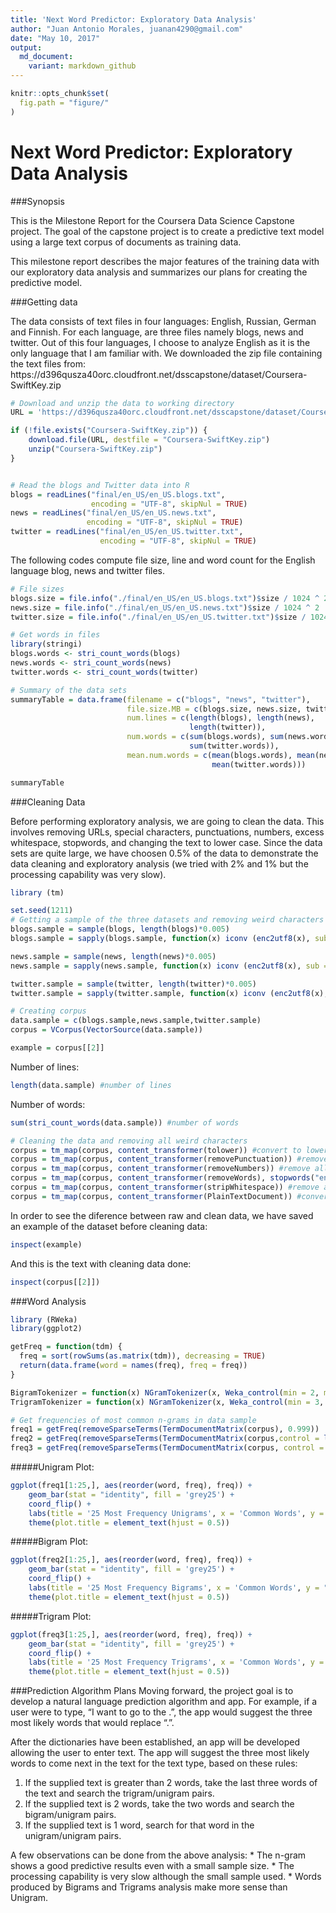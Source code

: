 ```yaml
---
title: 'Next Word Predictor: Exploratory Data Analysis'
author: "Juan Antonio Morales, juanan4290@gmail.com"
date: "May 10, 2017"
output:
  md_document:
    variant: markdown_github
---
```


```r
knitr::opts_chunk$set(
  fig.path = "figure/"
)
```

Next Word Predictor: Exploratory Data Analysis
==============================================

###Synopsis

This is the Milestone Report for the Coursera Data Science Capstone project. The goal of the capstone project is to create a predictive text model using a large text corpus of documents as training data. 

This milestone report describes the major features of the training data with our exploratory data analysis and summarizes our plans for creating the predictive model.


###Getting data

The data consists of text files in four languages: English, Russian, German and Finnish. For each language, are three files namely blogs, news and twitter. Out of this four languages, I choose to analyze English as it is the only language that I am familiar with.
We downloaded the zip file containing the text files from: https://d396qusza40orc.cloudfront.net/dsscapstone/dataset/Coursera-SwiftKey.zip

```r
# Download and unzip the data to working directory
URL = 'https://d396qusza40orc.cloudfront.net/dsscapstone/dataset/Coursera-SwiftKey.zip'

if (!file.exists("Coursera-SwiftKey.zip")) {
    download.file(URL, destfile = "Coursera-SwiftKey.zip")
    unzip("Coursera-SwiftKey.zip")
}


# Read the blogs and Twitter data into R
blogs = readLines("final/en_US/en_US.blogs.txt", 
                  encoding = "UTF-8", skipNul = TRUE)
news = readLines("final/en_US/en_US.news.txt", 
                 encoding = "UTF-8", skipNul = TRUE)
twitter = readLines("final/en_US/en_US.twitter.txt", 
                    encoding = "UTF-8", skipNul = TRUE)
```

The following codes compute file size, line and word count for the English language blog, news and twitter files.

```r
# File sizes
blogs.size = file.info("./final/en_US/en_US.blogs.txt")$size / 1024 ^ 2
news.size = file.info("./final/en_US/en_US.news.txt")$size / 1024 ^ 2
twitter.size = file.info("./final/en_US/en_US.twitter.txt")$size / 1024 ^ 2

# Get words in files
library(stringi)
blogs.words <- stri_count_words(blogs)
news.words <- stri_count_words(news)
twitter.words <- stri_count_words(twitter)

# Summary of the data sets
summaryTable = data.frame(filename = c("blogs", "news", "twitter"),
                          file.size.MB = c(blogs.size, news.size, twitter.size),
                          num.lines = c(length(blogs), length(news),
                                        length(twitter)),
                          num.words = c(sum(blogs.words), sum(news.words),
                                        sum(twitter.words)),
                          mean.num.words = c(mean(blogs.words), mean(news.words),
                                             mean(twitter.words)))

summaryTable
```


###Cleaning Data

Before performing exploratory analysis, we are going to clean the data. This involves removing URLs, special characters, punctuations, numbers, excess whitespace, stopwords, and changing the text to lower case. Since the data sets are quite large, we have choosen 0.5% of the data to demonstrate the data cleaning and exploratory analysis (we tried with 2% and 1% but the processing capability was very slow).

```r
library (tm)

set.seed(1211)
# Getting a sample of the three datasets and removing weird characters
blogs.sample = sample(blogs, length(blogs)*0.005)
blogs.sample = sapply(blogs.sample, function(x) iconv (enc2utf8(x), sub ="byte")) 

news.sample = sample(news, length(news)*0.005)
news.sample = sapply(news.sample, function(x) iconv (enc2utf8(x), sub ="byte"))

twitter.sample = sample(twitter, length(twitter)*0.005)
twitter.sample = sapply(twitter.sample, function(x) iconv (enc2utf8(x), sub ="byte"))

# Creating corpus
data.sample = c(blogs.sample,news.sample,twitter.sample)
corpus = VCorpus(VectorSource(data.sample))

example = corpus[[2]]
```

Number of lines:
```r
length(data.sample) #number of lines
```

Number of words:
```r
sum(stri_count_words(data.sample)) #number of words
```

```r
# Cleaning the data and removing all weird characters
corpus = tm_map(corpus, content_transformer(tolower)) #convert to lower case
corpus = tm_map(corpus, content_transformer(removePunctuation)) #remove all punctuation
corpus = tm_map(corpus, content_transformer(removeNumbers)) #remove all numbers
corpus = tm_map(corpus, content_transformer(removeWords), stopwords("english")) #Remove stopwords
corpus = tm_map(corpus, content_transformer(stripWhitespace)) #remove all white spaces
corpus = tm_map(corpus, content_transformer(PlainTextDocument)) #convert to plain text document

```

In order to see the diference between raw and clean data, we have saved an example of the dataset before cleaning data:
```r
inspect(example)
```

And this is the text with cleaning data done:
```r
inspect(corpus[[2]])
```

###Word Analysis
```r
library (RWeka)
library(ggplot2)

getFreq = function(tdm) {
  freq = sort(rowSums(as.matrix(tdm)), decreasing = TRUE)
  return(data.frame(word = names(freq), freq = freq))
}

BigramTokenizer = function(x) NGramTokenizer(x, Weka_control(min = 2, max = 2))
TrigramTokenizer = function(x) NGramTokenizer(x, Weka_control(min = 3, max = 3))

# Get frequencies of most common n-grams in data sample
freq1 = getFreq(removeSparseTerms(TermDocumentMatrix(corpus), 0.999))
freq2 = getFreq(removeSparseTerms(TermDocumentMatrix(corpus,control = list(tokenize = BigramTokenizer)), 0.9999))
freq3 = getFreq(removeSparseTerms(TermDocumentMatrix(corpus, control = list(tokenize = TrigramTokenizer)), 0.9999))
```

#####Unigram Plot:
```r
ggplot(freq1[1:25,], aes(reorder(word, freq), freq)) + 
    geom_bar(stat = "identity", fill = 'grey25') + 
    coord_flip() + 
    labs(title = '25 Most Frequency Unigrams', x = 'Common Words', y = "Frequency") +
    theme(plot.title = element_text(hjust = 0.5))
```

#####Bigram Plot:
```r
ggplot(freq2[1:25,], aes(reorder(word, freq), freq)) + 
    geom_bar(stat = "identity", fill = 'grey25') + 
    coord_flip() + 
    labs(title = '25 Most Frequency Bigrams', x = 'Common Words', y = "Frequency") +
    theme(plot.title = element_text(hjust = 0.5))
```

#####Trigram Plot:
```r
ggplot(freq3[1:25,], aes(reorder(word, freq), freq)) + 
    geom_bar(stat = "identity", fill = 'grey25') + 
    coord_flip() + 
    labs(title = '25 Most Frequency Trigrams', x = 'Common Words', y = "Frequency") +
    theme(plot.title = element_text(hjust = 0.5))
```

###Prediction Algorithm Plans
Moving forward, the project goal is to develop a natural language prediction algorithm and app. For example, if a user were to type, "I want to go to the .", the app would suggest the three most likely words that would replace ".".

After the dictionaries have been established, an app will be developed allowing the user to enter text. The app will suggest the three most likely words to come next in the text for the text type, based on these rules:

1. If the supplied text is greater than 2 words, take the last three words of the text and search the trigram/unigram pairs.
2. If the supplied text is 2 words, take the two words and search the bigram/unigram pairs.
3. If the supplied text is 1 word, search for that word in the unigram/unigram pairs.


A few observations can be done from the above analysis:
* The n-gram shows a good predictive results even with a small sample size.
* The processing capability is very slow although the small sample used.
* Words produced by Bigrams and Trigrams analysis make more sense than Unigram.
